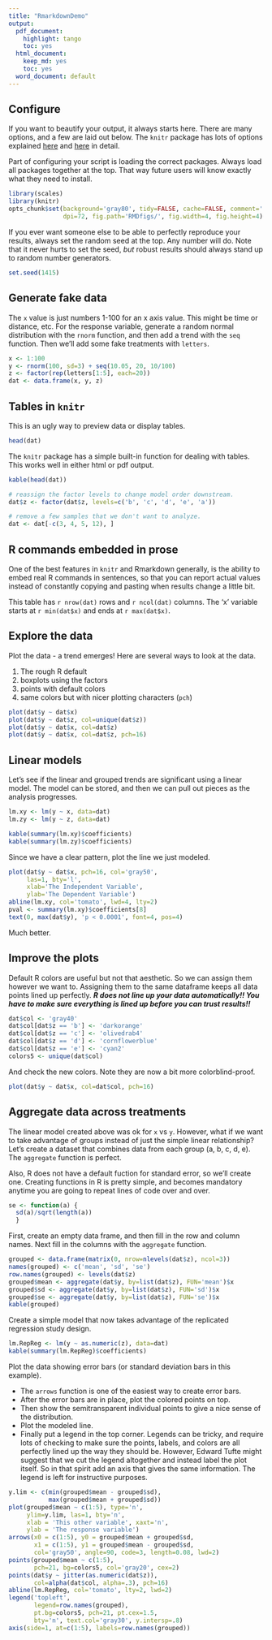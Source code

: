 ```yaml
---
title: "RmarkdownDemo"
output:
  pdf_document:
    highlight: tango
    toc: yes
  html_document:
    keep_md: yes
    toc: yes
  word_document: default
---
```


## Configure

If you want to beautify your output, it always starts here. 
There are many options, and a few are laid out below. 
The `knitr` package has lots of options explained [here](http://yihui.name/knitr/options#chunk_options) and [here](http://kbroman.org/knitr_knutshell/pages/Rmarkdown.html) in detail. 

Part of configuring your script is loading the correct packages. 
Always load all packages together at the top. 
That way future users will know exactly what they need to install. 

```r
library(scales)
library(knitr)
opts_chunk$set(background='gray80', tidy=FALSE, cache=FALSE, comment='',
               dpi=72, fig.path='RMDfigs/', fig.width=4, fig.height=4)
```


If you ever want someone else to be able to perfectly reproduce your results, always set the random seed at the top. Any number will do. Note that it never hurts to set the seed, *but* robust results should always stand up to random number generators. 

```r
set.seed(1415)
```


## Generate fake data

The `x` value is just numbers 1-100 for an x axis value. This might be time or distance, etc.  For the response variable, generate a random normal distribution with the `rnorm` function, and then add a trend with the `seq` function. Then we'll add some fake treatments with `letters`. 

```r
x <- 1:100
y <- rnorm(100, sd=3) + seq(10.05, 20, 10/100)
z <- factor(rep(letters[1:5], each=20))
dat <- data.frame(x, y, z)
```



## Tables in `knitr`

This is an ugly way to preview data or display tables. 

```r
head(dat)
```


The `knitr` package has a simple built-in function for dealing with tables. This works well in either html or pdf output. 

```r
kable(head(dat))
```


```r
# reassign the factor levels to change model order downstream. 
dat$z <- factor(dat$z, levels=c('b', 'c', 'd', 'e', 'a'))
```

```r
# remove a few samples that we don't want to analyze. 
dat <- dat[-c(3, 4, 5, 12), ]
```



## R commands embedded in prose

One of the best features in `knitr` and Rmarkdown generally, is the ability to embed real R commands in sentences, so that you can report actual values instead of constantly copying and pasting when results change a little bit. 

This table has `r nrow(dat)` rows and `r ncol(dat)` columns. The 'x' variable starts at `r min(dat$x)` and ends at `r max(dat$x)`. 



## Explore the data

Plot the data - a trend emerges! Here are several ways to look at the data. 

1. The rough R default
2. boxplots using the factors
3. points with default colors
4. same colors but with nicer plotting characters (`pch`)

```r
plot(dat$y ~ dat$x)
plot(dat$y ~ dat$z, col=unique(dat$z))
plot(dat$y ~ dat$x, col=dat$z)
plot(dat$y ~ dat$x, col=dat$z, pch=16)
```



## Linear models

Let's see if the linear and grouped trends are significant using a linear model. The model can be stored, and then we can pull out pieces as the analysis progresses. 

```r
lm.xy <- lm(y ~ x, data=dat)
lm.zy <- lm(y ~ z, data=dat)

kable(summary(lm.xy)$coefficients)
kable(summary(lm.zy)$coefficients)
```

Since we have a clear pattern, plot the line we just modeled. 

```r
plot(dat$y ~ dat$x, pch=16, col='gray50', 
     las=1, bty='l', 
     xlab='The Independent Variable', 
     ylab='The Dependent Variable')
abline(lm.xy, col='tomato', lwd=4, lty=2)
pval <- summary(lm.xy)$coefficients[8]
text(0, max(dat$y), 'p < 0.0001', font=4, pos=4)
```

Much better. 



## Improve the plots

Default R colors are useful but not that aesthetic. So we can assign them however we want to. Assigning them to the same dataframe keeps all data points lined up perfectly. ***R does not line up your data automatically!! You have to make sure everything is lined up before you can trust results!!***

```r
dat$col <- 'gray40'
dat$col[dat$z == 'b'] <- 'darkorange'
dat$col[dat$z == 'c'] <- 'olivedrab4'
dat$col[dat$z == 'd'] <- 'cornflowerblue'
dat$col[dat$z == 'e'] <- 'cyan2'
colors5 <- unique(dat$col)
```


And check the new colors. Note they are now a bit more colorblind-proof. 

```r
plot(dat$y ~ dat$x, col=dat$col, pch=16)
```



## Aggregate data across treatments

The linear model created above was ok for `x` vs `y`. 
However, what if we want to take advantage of groups instead of just the simple linear relationship?  
Let's create a dataset that combines data from each group (a, b, c, d, e). The `aggregate` function is perfect. 

Also, R does not have a default fuction for standard error, so we'll create one. Creating functions in R is pretty simple, and becomes mandatory anytime you are going to repeat lines of code over and over. 

```r
se <- function(a) {
  sd(a)/sqrt(length(a))
  }
```


First, create an empty data frame, and then fill in the row and column names. 
Next fill in the columns with the `aggregate` function. 

```r
grouped <- data.frame(matrix(0, nrow=nlevels(dat$z), ncol=3))
names(grouped) <- c('mean', 'sd', 'se')
row.names(grouped) <- levels(dat$z)
grouped$mean <- aggregate(dat$y, by=list(dat$z), FUN='mean')$x
grouped$sd <- aggregate(dat$y, by=list(dat$z), FUN='sd')$x
grouped$se <- aggregate(dat$y, by=list(dat$z), FUN='se')$x
kable(grouped)
```


Create a simple model that now takes advantage of the replicated regression study design. 

```r
lm.RepReg <- lm(y ~ as.numeric(z), data=dat)
kable(summary(lm.RepReg)$coefficients)
```


Plot the data showing error bars (or standard deviation bars in this example). 

* The `arrows` function is one of the easiest way to create error bars. 
* After the error bars are in place, plot the colored points on top. 
* Then show the semitransparent individual points to give a nice sense of the distribution. 
* Plot the modeled line. 
* Finally put a legend in the top corner. Legends can be tricky, and require lots of checking to make sure the points, labels, and colors are all perfectly lined up the way they should be. However, Edward Tufte might suggest that we cut the legend altogether and instead label the plot itself. So in that spirit add an axis that gives the same information. The legend is left for instructive purposes. 

```r
y.lim <- c(min(grouped$mean - grouped$sd), 
           max(grouped$mean + grouped$sd))
plot(grouped$mean ~ c(1:5), type='n', 
     ylim=y.lim, las=1, bty='n', 
     xlab = 'This other variable', xaxt='n', 
     ylab = 'The response variable')
arrows(x0 = c(1:5), y0 = grouped$mean + grouped$sd, 
       x1 = c(1:5), y1 = grouped$mean - grouped$sd, 
       col='gray50', angle=90, code=3, length=0.08, lwd=2)
points(grouped$mean ~ c(1:5), 
       pch=21, bg=colors5, col='gray20', cex=2)
points(dat$y ~ jitter(as.numeric(dat$z)), 
       col=alpha(dat$col, alpha=.3), pch=16)
abline(lm.RepReg, col='tomato', lty=2, lwd=2)
legend('topleft', 
       legend=row.names(grouped), 
       pt.bg=colors5, pch=21, pt.cex=1.5, 
       bty='n', text.col='gray30', y.intersp=.8)       
axis(side=1, at=c(1:5), labels=row.names(grouped))
```














